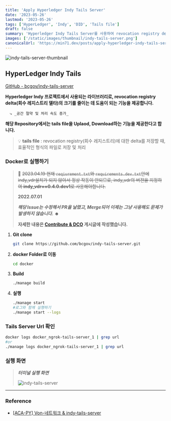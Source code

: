 ```yaml
---
title: 'Apply Hyperledger Indy Tails Server'
date: '2023-05-26'
lastmod: '2023-05-26'
tags: ['HyperLedger', 'Indy', 'DID', 'Tails file']
draft: false
summary: 'Hyperledger Indy Tails Server를 사용하여 revocation registry delta(회수 레지스트리 델타)의 크기를 줄이는 데 도움이 되는 기능을 사용해봅니다.'
images: ['/static/images/thumbnail/indy-tails-server.png']
canonicalUrl: 'https://min71.dev/posts/apply-hyperledger-indy-tails-server/'
---
```


![indy-tails-server-thumbnail](/static/images/thumbnail/indy-tails-server.png)

## HyperLedger Indy Tails

[GitHub - bcgov/indy-tails-server](https://github.com/bcgov/indy-tails-server)

**Hyperledger Indy 프로젝트에서 사용되는 라이브러리로, revocation registry delta(회수 레지스트리 델타)의 크기를 줄이는 데 도움이 되는 기능을 제공합니다.**

      ⤷ _공간 절약 및 처리 속도 증가_

**해당 Repository에서는 tails file을 Uplaod, Download하는 기능을 제공한다고 합니다.**

> 💡 **tails file** : revocation registry(회수 레지스트리)에 대한 delta를 저장할 때, 효율적인 형식의 파일로 저장 및 처리

### Docker로 실행하기

> 🚨 ~~2023.04.19 현재 `reqiurement.txt`와 `requirements.dev.txt`안에 indy_vdr설치가 되지 않아서 정상 작동이 안되므로, indy_vdr의 버젼을 지정하여 **indy_vdr==0.4.0.dev1**로 사용해야합니다.~~
>
> **2022.07.01**
>
> **_해당 Issue는 수정해서 PR을 날렸고, Merge되어 이제는 그냥 사용해도 문제가 발생하지 않습니다._ ☻**
>
> **자세한 내용은 [Contribute & DCO](https://velog.io/@moment_log/DCO) 게시글에 작성했습니다.**

1. **Git clone**

   ```bash
   git clone https://github.com/bcgov/indy-tails-server.git
   ```

2. **docker Folder로 이동**

   ```bash
   cd docker
   ```

3. **Build**

   ```bash
   ./manage build
   ```

4. **실행**
   ```bash
   ./manage start
   #로그와 함께 실행하기
   ./manage start --logs
   ```

### Tails Server Url 확인

```bash
docker logs docker_ngrok-tails-server_1 | grep url
#or
./manage logs docker_ngrok-tails-server_1 | grep url
```

### 실행 화면

> **_터미널 실행 화면_**
>
> ![indy-tails-server](/static/images/hyperledger/execute-indy-tails-server-in-terminal.png)

---

### Reference

- [[ACA-PY] Von-네트워크 & indy-tails-server](https://velog.io/@sunminky/Von-네트워크indy-tails-server)
